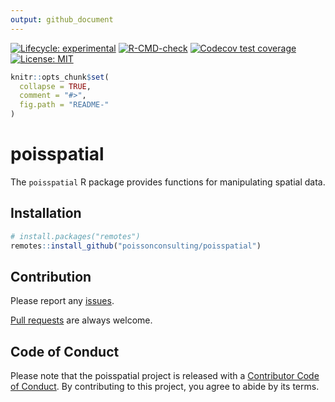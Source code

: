 ```yaml
---
output: github_document
---
```


<!-- README.md is generated from README.Rmd. Please edit that file -->

[![Lifecycle: experimental](https://img.shields.io/badge/lifecycle-experimental-orange.svg)](https://lifecycle.r-lib.org/articles/stages.html#experimental)
[![R-CMD-check](https://github.com/poissonconsulting/poisspatial/actions/workflows/R-CMD-check.yaml/badge.svg)](https://github.com/poissonconsulting/poisspatial/actions/workflows/R-CMD-check.yaml)
[![Codecov test coverage](https://codecov.io/gh/poissonconsulting/poisspatial/branch/master/graph/badge.svg)](https://codecov.io/gh/poissonconsulting/poisspatial?branch=main)
[![License: MIT](https://img.shields.io/badge/License-MIT-blue.svg)](https://opensource.org/licenses/MIT)

```r
knitr::opts_chunk$set(
  collapse = TRUE,
  comment = "#>",
  fig.path = "README-"
)
```

# poisspatial

The `poisspatial` R package provides functions for manipulating spatial data.

## Installation

```r
# install.packages("remotes")
remotes::install_github("poissonconsulting/poisspatial")
```

## Contribution

Please report any [issues](https://github.com/poissonconsulting/poisspatial/issues).

[Pull requests](https://github.com/poissonconsulting/poisspatial/pulls) are always welcome.

## Code of Conduct

Please note that the poisspatial project is released with a [Contributor Code of Conduct](https://contributor-covenant.org/version/2/0/CODE_OF_CONDUCT.html). By contributing to this project, you agree to abide by its terms.

